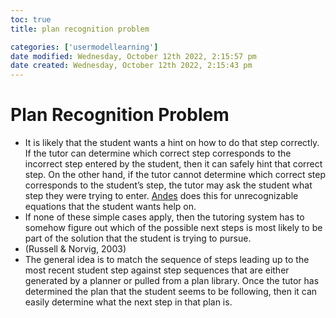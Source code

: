 ```yaml
---
toc: true
title: plan recognition problem

categories: ['usermodellearning']
date modified: Wednesday, October 12th 2022, 2:15:57 pm
date created: Wednesday, October 12th 2022, 2:15:43 pm
---
```


# Plan Recognition Problem


- It is likely that the student wants a hint on how to do that step correctly. If the tutor can determine which correct step corresponds to the incorrect step entered by the student, then it can safely hint that correct step. On the other hand, if the tutor cannot determine which correct step corresponds to the student's step, the tutor may ask the student what step they were trying to enter. [Andes](Andes.qmd) does this for unrecognizable equations that the student wants help on.
- If none of these simple cases apply, then the tutoring system has to somehow figure out which of the possible next steps is most likely to be part of the solution that the student is trying to pursue.
- (Russell & Norvig, 2003)
- The general idea is to match the sequence of steps leading up to the most recent student step against step sequences that are either generated by a planner or pulled from a plan library. Once the tutor has determined the plan that the student seems to be following, then it can easily determine what the next step in that plan is.



